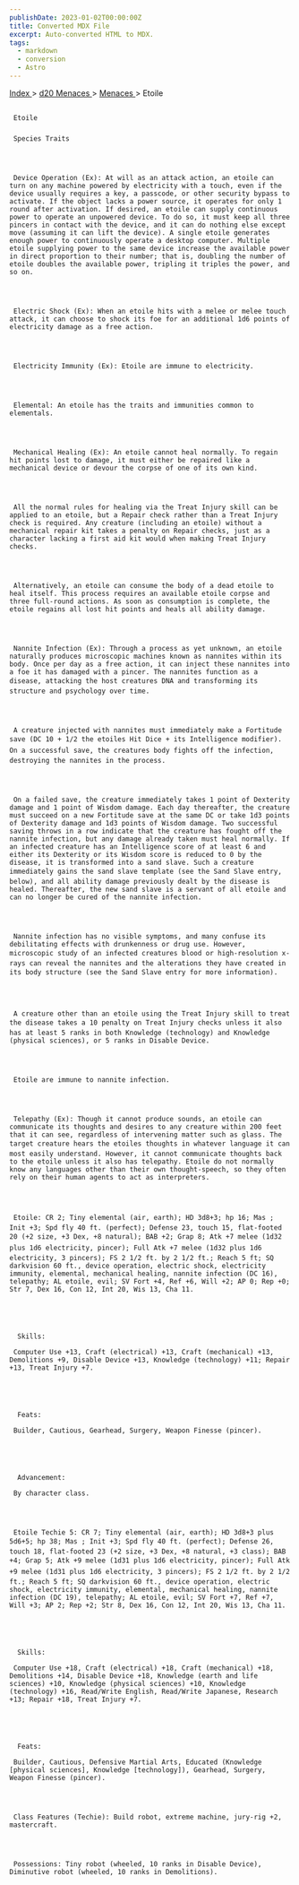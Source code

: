 ```yaml
---
publishDate: 2023-01-02T00:00:00Z
title: Converted MDX File
excerpt: Auto-converted HTML to MDX.
tags:
  - markdown
  - conversion
  - Astro
---
```







[
      Index
     ](-index)
     >
     [
      d20 Menaces
     ](menaces-d20-index)
     >
     [
      Menaces
     ](menaces-d20-menaces-index)
     > Etoile
    





## 
     Etoile
    


### 
     Species Traits
    



     Device Operation (Ex): At will as an attack action, an etoile can turn on any machine powered by electricity with a touch, even if the device usually requires a key, a passcode, or other security bypass to activate. If the object lacks a power source, it operates for only 1 round after activation. If desired, an etoile can supply continuous power to operate an unpowered device. To do so, it must keep all three pincers in contact with the device, and it can do nothing else except move (assuming it can lift the device). A single etoile generates enough power to continuously operate a desktop computer. Multiple etoile supplying power to the same device increase the available power in direct proportion to their number; that is, doubling the number of etoile doubles the available power, tripling it triples the power, and so on.
    



     Electric Shock (Ex): When an etoile hits with a melee or melee touch attack, it can choose to shock its foe for an additional 1d6 points of electricity damage as a free action.
    



     Electricity Immunity (Ex): Etoile are immune to electricity.
    



     Elemental: An etoile has the traits and immunities common to elementals.
    



     Mechanical Healing (Ex): An etoile cannot heal normally. To regain hit points lost to damage, it must either be repaired like a mechanical device or devour the corpse of one of its own kind.
    



     All the normal rules for healing via the Treat Injury skill can be applied to an etoile, but a Repair check rather than a Treat Injury check is required. Any creature (including an etoile) without a mechanical repair kit takes a penalty on Repair checks, just as a character lacking a first aid kit would when making Treat Injury checks.
    



     Alternatively, an etoile can consume the body of a dead etoile to heal itself. This process requires an available etoile corpse and three full-round actions. As soon as consumption is complete, the etoile regains all lost hit points and heals all ability damage.
    



     Nannite Infection (Ex): Through a process as yet unknown, an etoile naturally produces microscopic machines known as nannites within its body. Once per day as a free action, it can inject these nannites into a foe it has damaged with a pincer. The nannites function as a disease, attacking the host creatures DNA and transforming its structure and psychology over time.
    



     A creature injected with nannites must immediately make a Fortitude save (DC 10 + 1/2 the etoiles Hit Dice + its Intelligence modifier). On a successful save, the creatures body fights off the infection, destroying the nannites in the process.
    



     On a failed save, the creature immediately takes 1 point of Dexterity damage and 1 point of Wisdom damage. Each day thereafter, the creature must succeed on a new Fortitude save at the same DC or take 1d3 points of Dexterity damage and 1d3 points of Wisdom damage. Two successful saving throws in a row indicate that the creature has fought off the nannite infection, but any damage already taken must heal normally. If an infected creature has an Intelligence score of at least 6 and either its Dexterity or its Wisdom score is reduced to 0 by the disease, it is transformed into a sand slave. Such a creature immediately gains the sand slave template (see the Sand Slave entry, below), and all ability damage previously dealt by the disease is healed. Thereafter, the new sand slave is a servant of all etoile and can no longer be cured of the nannite infection.
    



     Nannite infection has no visible symptoms, and many confuse its debilitating effects with drunkenness or drug use. However, microscopic study of an infected creatures blood or high-resolution x-rays can reveal the nannites and the alterations they have created in its body structure (see the Sand Slave entry for more information).
    



     A creature other than an etoile using the Treat Injury skill to treat the disease takes a 10 penalty on Treat Injury checks unless it also has at least 5 ranks in both Knowledge (technology) and Knowledge (physical sciences), or 5 ranks in Disable Device.
    



     Etoile are immune to nannite infection.
    



     Telepathy (Ex): Though it cannot produce sounds, an etoile can communicate its thoughts and desires to any creature within 200 feet that it can see, regardless of intervening matter such as glass. The target creature hears the etoiles thoughts in whatever language it can most easily understand. However, it cannot communicate thoughts back to the etoile unless it also has telepathy. Etoile do not normally know any languages other than their own thought-speech, so they often rely on their human agents to act as interpreters.
    



     Etoile: CR 2; Tiny elemental (air, earth); HD 3d8+3; hp 16; Mas ; Init +3; Spd fly 40 ft. (perfect); Defense 23, touch 15, flat-footed 20 (+2 size, +3 Dex, +8 natural); BAB +2; Grap 8; Atk +7 melee (1d32 plus 1d6 electricity, pincer); Full Atk +7 melee (1d32 plus 1d6 electricity, 3 pincers); FS 2 1/2 ft. by 2 1/2 ft.; Reach 5 ft; SQ darkvision 60 ft., device operation, electric shock, electricity immunity, elemental, mechanical healing, nannite infection (DC 16), telepathy; AL etoile, evil; SV Fort +4, Ref +6, Will +2; AP 0; Rep +0; Str 7, Dex 16, Con 12, Int 20, Wis 13, Cha 11.
    




      Skills:
     
     Computer Use +13, Craft (electrical) +13, Craft (mechanical) +13, Demolitions +9, Disable Device +13, Knowledge (technology) +11; Repair +13, Treat Injury +7.
    




      Feats:
     
     Builder, Cautious, Gearhead, Surgery, Weapon Finesse (pincer).
    




      Advancement:
     
     By character class.
    



     Etoile Techie 5: CR 7; Tiny elemental (air, earth); HD 3d8+3 plus 5d6+5; hp 38; Mas ; Init +3; Spd fly 40 ft. (perfect); Defense 26, touch 18, flat-footed 23 (+2 size, +3 Dex, +8 natural, +3 class); BAB +4; Grap 5; Atk +9 melee (1d31 plus 1d6 electricity, pincer); Full Atk +9 melee (1d31 plus 1d6 electricity, 3 pincers); FS 2 1/2 ft. by 2 1/2 ft.; Reach 5 ft; SQ darkvision 60 ft., device operation, electric shock, electricity immunity, elemental, mechanical healing, nannite infection (DC 19), telepathy; AL etoile, evil; SV Fort +7, Ref +7, Will +3; AP 2; Rep +2; Str 8, Dex 16, Con 12, Int 20, Wis 13, Cha 11.
    




      Skills:
     
     Computer Use +18, Craft (electrical) +18, Craft (mechanical) +18, Demolitions +14, Disable Device +18, Knowledge (earth and life sciences) +10, Knowledge (physical sciences) +10, Knowledge (technology) +16, Read/Write English, Read/Write Japanese, Research +13; Repair +18, Treat Injury +7.
    




      Feats:
     
     Builder, Cautious, Defensive Martial Arts, Educated (Knowledge [physical sciences], Knowledge [technology]), Gearhead, Surgery, Weapon Finesse (pincer).
    



     Class Features (Techie): Build robot, extreme machine, jury-rig +2, mastercraft.
    



     Possessions: Tiny robot (wheeled, 10 ranks in Disable Device), Diminutive robot (wheeled, 10 ranks in Demolitions).
    





